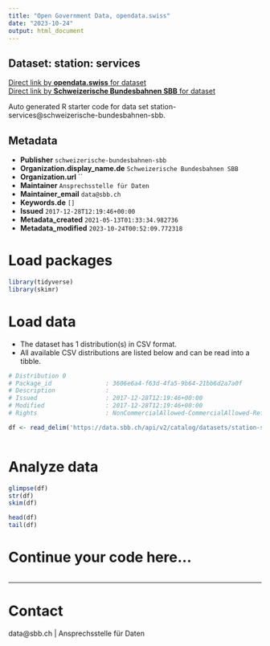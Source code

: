 ```yaml
---
title: "Open Government Data, opendata.swiss"
date: "2023-10-24"
output: html_document
---
```


## Dataset: station: services



[Direct link by **opendata.swiss** for dataset](https://opendata.swiss/de/dataset/station-services1)<br>
[Direct link by **Schweizerische Bundesbahnen SBB** for dataset](https://data.sbb.ch/explore/dataset/station-services/)

Auto generated R starter code for data set station-services@schweizerische-bundesbahnen-sbb.

## Metadata

- **Publisher** `schweizerische-bundesbahnen-sbb`
- **Organization.display_name.de** `Schweizerische Bundesbahnen SBB`
- **Organization.url** ``
- **Maintainer** `Ansprechsstelle für Daten`
- **Maintainer_email** `data@sbb.ch`
- **Keywords.de** `[]`
- **Issued** `2017-12-28T12:19:46+00:00`
- **Metadata_created** `2021-05-13T01:33:34.982736`
- **Metadata_modified** `2023-10-24T00:52:09.772318`


# Load packages

```r

library(tidyverse)
library(skimr)

```

# Load data

-   The dataset has 1 distribution(s) in CSV format.
-   All available CSV distributions are listed below and can be read into a tibble.

```r

# Distribution 0
# Package_id               : 3606e6a4-f63d-4fa5-9b64-21bb6d2a7a0f
# Description              : 
# Issued                   : 2017-12-28T12:19:46+00:00
# Modified                 : 2017-12-28T12:19:46+00:00
# Rights                   : NonCommercialAllowed-CommercialAllowed-ReferenceRequired

df <- read_delim('https://data.sbb.ch/api/v2/catalog/datasets/station-services/exports/csv')



```

# Analyze data

```r

glimpse(df)
str(df)
skim(df)

head(df)
tail(df)

```

# Continue your code here...

```r

```

------------------------------------------------------------------------

# Contact

data@sbb.ch | Ansprechsstelle für Daten
